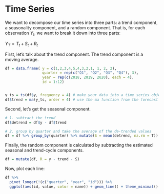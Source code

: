 # Time Series

We want to decompose our time series into three parts: a trend component, a seasonality component, and a random component. That is, for each observation $Y_t$, we want to break it down into three parts:

$Y_T = T_t + S_t + R_t$

First, let's talk about the trend component. The trend component is a moving average.

```r

df = data.frame( y = c(1,2,3,4,5,4,3,2,1, 1, 2, 2), 
                 quarter = rep(c("Q1", "Q2", "Q3", "Q4"), 3),
                 year = rep(c(2018, 2019, 2020), each = 4), 
                 id = 1:12)


y_ts = ts(df$y, frequency = 4) # make your data into a time series object
df$trend = ma(y_ts, order = 4) # use the ma function from the forecast library
```

Second, let's get the seasonal component.

```r
# 1. subtract the trend
df$detrend = df$y - df$trend

# 2. group by quarter and take the average of the de-trended values
df = df %>% group_by(quarter) %>% mutate(S = mean(detrend, na.rm = T)) %>% select(!detrend)
```

Finally, the random component is calculated by subtracting the estimated seasonal and trend-cycle components.

```r
df = mutate(df, R = y - trend - S)
```

Now, plot each line:

```r
df %>% 
  pivot_longer(!(c("quarter", "year", "id"))) %>% 
  ggplot(aes(id, value, color = name)) + geom_line() + theme_minimal()
```



